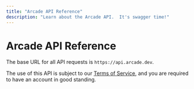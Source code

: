 ```yaml
---
title: "Arcade API Reference"
description: "Learn about the Arcade API.  It's swagger time!"
---
```



# Arcade API Reference

The base URL for all API requests is `https://api.arcade.dev`.

The use of this API is subject to our [Terms of Service](https://arcade.dev/terms-of-service), and you are required to have an account in good standing.

<SwaggerUI url="/data/swagger.json"  />
